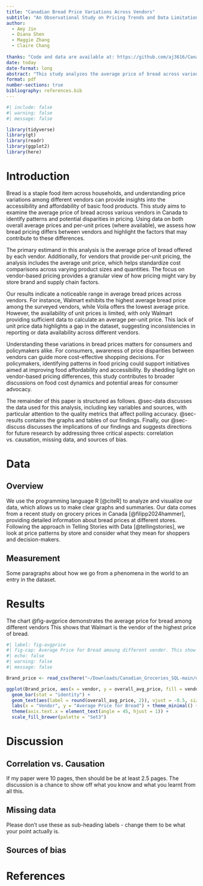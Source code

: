 ```yaml
---
title: "Canadian Bread Price Variations Across Vendors"
subtitle: "An Observational Study on Pricing Trends and Data Limitations"
author: 
  - Amy Jin
  - Diana Shen
  - Maggie Zhang 
  - Claire Chang
  
thanks: "Code and data are available at: https://github.com/aj3616/Canadian_Groceries_SQL/tree/main"
date: today
date-format: long
abstract: "This study analyzes the average price of bread across various vendors to understand pricing trends and highlight differences in consumer costs. By examining observational data, we found notable variations in bread prices between vendors, with some consistently offering higher or lower prices. These findings shed light on how vendor practices, product offerings, and possible external factors can impact bread affordability. Understanding these price variations is important for consumers seeking cost-effective options and for stakeholders aiming to address pricing disparities in everyday essentials."
format: pdf
number-sections: true
bibliography: references.bib
---
```


```r
#| include: false
#| warning: false
#| message: false

library(tidyverse)
library(gt)
library(readr)
library(ggplot2)
library(here)
```


# Introduction

Bread is a staple food item across households, and understanding price variations among different vendors can provide insights into the accessibility and affordability of basic food products. This study aims to examine the average price of bread across various vendors in Canada to identify patterns and potential disparities in pricing. Using data on both overall average prices and per-unit prices (where available), we assess how bread pricing differs between vendors and highlight the factors that may contribute to these differences.

The primary estimand in this analysis is the average price of bread offered by each vendor. Additionally, for vendors that provide per-unit pricing, the analysis includes the average unit price, which helps standardize cost comparisons across varying product sizes and quantities. The focus on vendor-based pricing provides a granular view of how pricing might vary by store brand and supply chain factors.

Our results indicate a noticeable range in average bread prices across vendors. For instance, Walmart exhibits the highest average bread price among the surveyed vendors, while Voila offers the lowest average price. However, the availability of unit prices is limited, with only Walmart providing sufficient data to calculate an average per-unit price. This lack of unit price data highlights a gap in the dataset, suggesting inconsistencies in reporting or data availability across different vendors.

Understanding these variations in bread prices matters for consumers and policymakers alike. For consumers, awareness of price disparities between vendors can guide more cost-effective shopping decisions. For policymakers, identifying patterns in food pricing could support initiatives aimed at improving food affordability and accessibility. By shedding light on vendor-based pricing differences, this study contributes to broader discussions on food cost dynamics and potential areas for consumer advocacy.

The remainder of this paper is structured as follows. @sec-data discusses the data used for this analysis, including key variables and sources, with particular attention to the quality metrics that affect polling accuracy. @sec-results contains the graphs and tables of our findings. Finally, our @sec-discuss discusses the implications of our findings and suggests directions for future research by addressing three critical aspects: correlation vs. causation, missing data, and sources of bias.


# Data {#sec-data}

## Overview

We use the programming language R [@citeR] to analyze and visualize our data, which allows us to make clear graphs and summaries. Our data comes from a recent study on grocery prices in Canada [@filipp2024hammer], providing detailed information about bread prices at different stores. Following the approach in Telling Stories with Data [@tellingstories], we look at price patterns by store and consider what they mean for shoppers and decision-makers.

## Measurement
	
Some paragraphs about how we go from a phenomena in the world to an entry in the dataset.


# Results {#sec-results}

The chart @fig-avgprice demonstrates the average price for bread among different vendors This shows that Walmart is the vendor of the highest price of bread.

```r
#| label: fig-avgprice
#| fig-cap: Average Price for Bread amoung different vender. This show that Walmart is the vendor of the highest price of bread.
#| echo: false
#| warning: false
#| message: false

Brand_price <- read_csv(here("~/Downloads/Canadian_Groceries_SQL-main/data/02-analysis_data/temp.vendor_summary.csv"))

ggplot(Brand_price, aes(x = vendor, y = overall_avg_price, fill = vendor)) +
  geom_bar(stat = "identity") +
  geom_text(aes(label = round(overall_avg_price, 2)), vjust = -0.5, size = 2) +
  labs(x = "Vendor", y = "Average Price for Bread") + theme_minimal() +
  theme(axis.text.x = element_text(angle = 45, hjust = 1)) +
  scale_fill_brewer(palette = "Set3")

```




# Discussion {#sec-discuss}


## Correlation vs. Causation {#sec-first-point}

If my paper were 10 pages, then should be be at least 2.5 pages. The discussion is a chance to show off what you know and what you learnt from all this. 

## Missing data  {#sec-second-point}

Please don't use these as sub-heading labels - change them to be what your point actually is.

## Sources of bias  {#sec-third-point}


\newpage


# References


